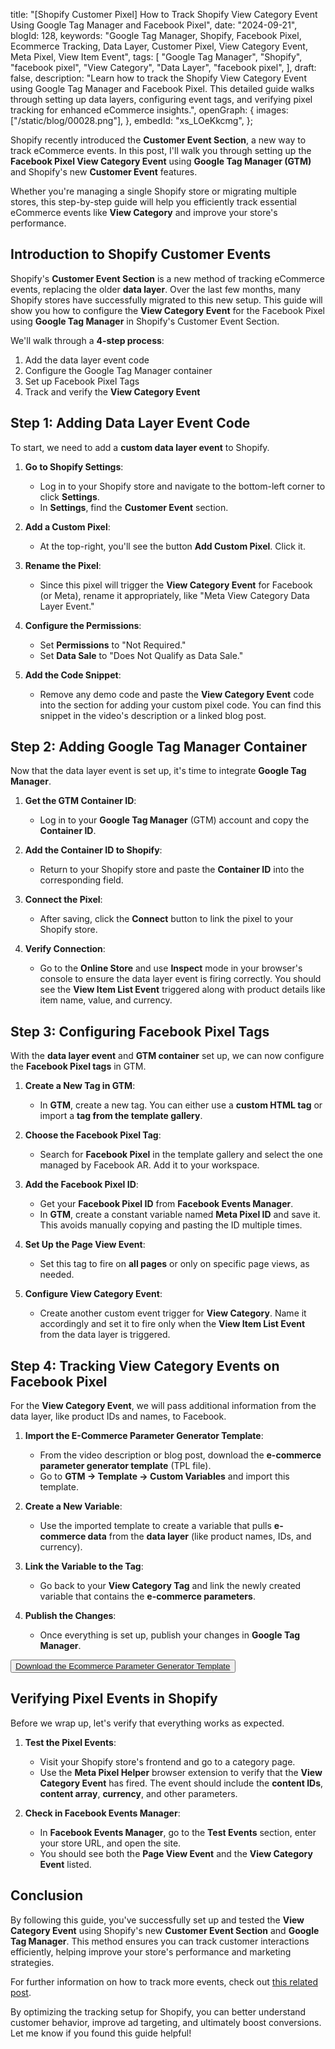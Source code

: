   title:
    "[Shopify Customer Pixel] How to Track Shopify View Category Event Using Google Tag Manager and Facebook Pixel",
  date: "2024-09-21",
  blogId: 128,
  keywords:
    "Google Tag Manager, Shopify, Facebook Pixel, Ecommerce Tracking, Data Layer, Customer Pixel, View Category Event, Meta Pixel, View Item Event",
  tags: [
    "Google Tag Manager",
    "Shopify",
    "facebook pixel",
    "View Category",
    "Data Layer",
    "facebook pixel",
  ],
  draft: false,
  description:
    "Learn how to track the Shopify View Category Event using Google Tag Manager and Facebook Pixel. This detailed guide walks through setting up data layers, configuring event tags, and verifying pixel tracking for enhanced eCommerce insights.",
  openGraph: {
    images: ["/static/blog/00028.png"],
  },
  embedId: "xs_LOeKkcmg",
};

Shopify recently introduced the **Customer Event Section**, a new way to track eCommerce events. In this post, I'll walk you through setting up the **Facebook Pixel View Category Event** using **Google Tag Manager (GTM)** and Shopify's new **Customer Event** features.

Whether you're managing a single Shopify store or migrating multiple stores, this step-by-step guide will help you efficiently track essential eCommerce events like **View Category** and improve your store's performance.

## Introduction to Shopify Customer Events

Shopify's **Customer Event Section** is a new method of tracking eCommerce events, replacing the older **data layer**. Over the last few months, many Shopify stores have successfully migrated to this new setup. This guide will show you how to configure the **View Category Event** for the Facebook Pixel using **Google Tag Manager** in Shopify's Customer Event Section.

We'll walk through a **4-step process**:

1. Add the data layer event code
2. Configure the Google Tag Manager container
3. Set up Facebook Pixel Tags
4. Track and verify the **View Category Event**

## Step 1: Adding Data Layer Event Code

To start, we need to add a **custom data layer event** to Shopify.

1. **Go to Shopify Settings**:

   - Log in to your Shopify store and navigate to the bottom-left corner to click **Settings**.
   - In **Settings**, find the **Customer Event** section.

2. **Add a Custom Pixel**:

   - At the top-right, you'll see the button **Add Custom Pixel**. Click it.

3. **Rename the Pixel**:

   - Since this pixel will trigger the **View Category Event** for Facebook (or Meta), rename it appropriately, like "Meta View Category Data Layer Event."

4. **Configure the Permissions**:

   - Set **Permissions** to "Not Required."
   - Set **Data Sale** to "Does Not Qualify as Data Sale."

5. **Add the Code Snippet**:
   - Remove any demo code and paste the **View Category Event** code into the section for adding your custom pixel code. You can find this snippet in the video's description or a linked blog post.

<DataLayerCodeBlock fileName="view_item_list.js" />

## Step 2: Adding Google Tag Manager Container

Now that the data layer event is set up, it's time to integrate **Google Tag Manager**.

1. **Get the GTM Container ID**:

   - Log in to your **Google Tag Manager** (GTM) account and copy the **Container ID**.

2. **Add the Container ID to Shopify**:

   - Return to your Shopify store and paste the **Container ID** into the corresponding field.

3. **Connect the Pixel**:

   - After saving, click the **Connect** button to link the pixel to your Shopify store.

4. **Verify Connection**:
   - Go to the **Online Store** and use **Inspect** mode in your browser's console to ensure the data layer event is firing correctly. You should see the **View Item List Event** triggered along with product details like item name, value, and currency.

## Step 3: Configuring Facebook Pixel Tags

With the **data layer event** and **GTM container** set up, we can now configure the **Facebook Pixel tags** in GTM.

1. **Create a New Tag in GTM**:

   - In **GTM**, create a new tag. You can either use a **custom HTML tag** or import a **tag from the template gallery**.

2. **Choose the Facebook Pixel Tag**:

   - Search for **Facebook Pixel** in the template gallery and select the one managed by Facebook AR. Add it to your workspace.

3. **Add the Facebook Pixel ID**:

   - Get your **Facebook Pixel ID** from **Facebook Events Manager**.
   - In **GTM**, create a constant variable named **Meta Pixel ID** and save it. This avoids manually copying and pasting the ID multiple times.

4. **Set Up the Page View Event**:

   - Set this tag to fire on **all pages** or only on specific page views, as needed.

5. **Configure View Category Event**:
   - Create another custom event trigger for **View Category**. Name it accordingly and set it to fire only when the **View Item List Event** from the data layer is triggered.

## Step 4: Tracking View Category Events on Facebook Pixel

For the **View Category Event**, we will pass additional information from the data layer, like product IDs and names, to Facebook.

1. **Import the E-Commerce Parameter Generator Template**:

   - From the video description or blog post, download the **e-commerce parameter generator template** (TPL file).
   - Go to **GTM → Template → Custom Variables** and import this template.

2. **Create a New Variable**:

   - Use the imported template to create a variable that pulls **e-commerce data** from the **data layer** (like product names, IDs, and currency).

3. **Link the Variable to the Tag**:

   - Go back to your **View Category Tag** and link the newly created variable that contains the **e-commerce parameters**.

4. **Publish the Changes**:
   - Once everything is set up, publish your changes in **Google Tag Manager**.

<AuthenticatedLayout>
  <Button className="p-6">
    <a href="/static/templates/Ecommerce-Parameter-Generator.tpl" download>
      Download the Ecommerce Parameter Generator Template
    </a>
  </Button>
</AuthenticatedLayout>

## Verifying Pixel Events in Shopify

Before we wrap up, let's verify that everything works as expected.

1. **Test the Pixel Events**:

   - Visit your Shopify store's frontend and go to a category page.
   - Use the **Meta Pixel Helper** browser extension to verify that the **View Category Event** has fired. The event should include the **content IDs**, **content array**, **currency**, and other parameters.

2. **Check in Facebook Events Manager**:
   - In **Facebook Events Manager**, go to the **Test Events** section, enter your store URL, and open the site.
   - You should see both the **Page View Event** and the **View Category Event** listed.

## Conclusion

By following this guide, you've successfully set up and tested the **View Category Event** using Shopify's new **Customer Event Section** and **Google Tag Manager**. This method ensures you can track customer interactions efficiently, helping improve your store's performance and marketing strategies.

For further information on how to track more events, check out [this related post](#).

By optimizing the tracking setup for Shopify, you can better understand customer behavior, improve ad targeting, and ultimately boost conversions. Let me know if you found this guide helpful!
